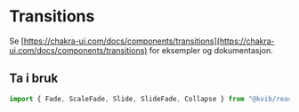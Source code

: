 
<Meta of={TransitionStories} />

# Transitions

Se [https://chakra-ui.com/docs/components/transitions](https://chakra-ui.com/docs/components/transitions) for eksempler og dokumentasjon.

## Ta i bruk

```jsx
import { Fade, ScaleFade, Slide, SlideFade, Collapse } from "@kvib/react";
```

<Canvas of={TransitionStories.Transitions} />
